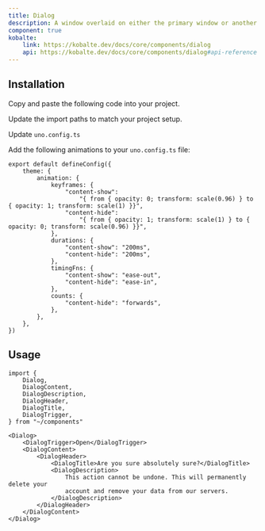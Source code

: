 ```yaml
---
title: Dialog
description: A window overlaid on either the primary window or another dialog window, rendering the content underneath inert.
component: true
kobalte:
    link: https://kobalte.dev/docs/core/components/dialog
    api: https://kobalte.dev/docs/core/components/dialog#api-reference
---
```


<ComponentExample src="/src/components/examples/dialog/demo.tsx">
	<DialogDemo />
</ComponentExample>

## Installation

<Steps>

<Step>Copy and paste the following code into your project.</Step>

<ComponentSource src="/src/components/ui/dialog.tsx" />

<Step>Update the import paths to match your project setup.</Step>

<Step>Update `uno.config.ts`</Step>

Add the following animations to your `uno.config.ts` file:

```tsx title="uno.config.ts" {3-28}
export default defineConfig({
	theme: {
		animation: {
			keyframes: {
				"content-show":
					"{ from { opacity: 0; transform: scale(0.96) } to { opacity: 1; transform: scale(1) }}",
				"content-hide":
					"{ from { opacity: 1; transform: scale(1) } to { opacity: 0; transform: scale(0.96) }}",
			},
			durations: {
				"content-show": "200ms",
				"content-hide": "200ms",
			},
			timingFns: {
				"content-show": "ease-out",
				"content-hide": "ease-in",
			},
			counts: {
				"content-hide": "forwards",
			},
		},
	},
})
```

</Steps>

## Usage

```tsx
import {
	Dialog,
	DialogContent,
	DialogDescription,
	DialogHeader,
	DialogTitle,
	DialogTrigger,
} from "~/components"
```

```tsx
<Dialog>
	<DialogTrigger>Open</DialogTrigger>
	<DialogContent>
		<DialogHeader>
			<DialogTitle>Are you sure absolutely sure?</DialogTitle>
			<DialogDescription>
				This action cannot be undone. This will permanently delete your
				account and remove your data from our servers.
			</DialogDescription>
		</DialogHeader>
	</DialogContent>
</Dialog>
```
